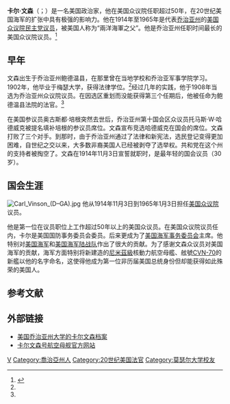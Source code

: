 {{Infobox officeholder
|native_name= Carl Vinson
|name=卡尔·文森
|image name=Congressman Carl Vinson.jpg
|order= 38
|office = 美国众议院院长
|term_start= 1961年11月16日
|term_end= 1965年1月3日
|predecessor= 萨姆·雷伯恩
|successor= 伊曼纽尔
| order1= [[美国众议院军事委员会|众议院军事委员会]]主席
| term_start1= 1955年1月3日
| term_end1= 1965年1月3日
|1blankname1= 发言人
|1namedata1= 萨姆·雷伯恩<br>约翰·W·麦科马克
| preceded1= 杜威·J·肖特
| successor1= L·孟德尔·里弗斯
| term_start2= 1949年1月3日
| term_end2= 1953年1月3日
|1blankname2= 发言人
|1namedata2= 萨姆·雷伯恩
| preceded2= 沃尔特·G·安德鲁斯
| successor2= 杜威·J·肖特
|office3=来自乔治亚州的美国众议院议员
|term_start3= 1914年11月3日
|term_end3= 1965年1月3日
|preceded3= 托马斯·哈德威克
|succeeded3= 小约翰·弗林特
|constituency3 =
|office4= 乔治亚州众议院议员
|term_start4= 1908
|term_end4 = 1914
|birth_date= 1883年11月18日
|birth_place= {{flag|USA}}[[佐治亚州|佐治亚州]][[鲍德温县_(佐治亚州)|鲍德温县]]
|death_date= 1981年6月1日（97岁）
|death_place={{flag|USA}}[[佐治亚州|佐治亚州]][[米利奇维尔|米利奇维尔]]
|party=[[民主党_(美国)|民主党]]
|spouse=
|alma_mater=梅瑟大學
|signature=Carl Vinson Signature.svg
}}
'''卡尔·文森'''（{{lang-en|''' Carl Vinson '''}}；{{bd|1883年|11月19日|1981年|6月1日}}）是一名美国政治家，他在美国众议院任职超过50年，在20世纪美国海军的扩张中具有极强的影响力。他在1914年至1965年是代表[[乔治亚州|乔治亚州]]的[[美国众议院|美国众议院]][[美国民主党|民主党]][[议员|议员]]，被美国人称为“兩洋海軍之父”。他是乔治亚州任职时间最长的美国众议院议员。<ref name="georgiaencyclopedia.org">{{cite web|url=http://www.georgiaencyclopedia.org/articles/government-politics/carl-vinson-1883-1981|title=Carl Vinson (1883-1981)|access-date=2021-01-29|archive-date=2020-12-03|archive-url=https://web.archive.org/web/20201203031305/https://www.georgiaencyclopedia.org/articles/government-politics/carl-vinson-1883-1981|dead-url=no}}</ref>
== 早年 ==
文森出生于乔治亚州鲍德温县，在那里曾在当地学校和乔治亚军事学院学习。1902年，他毕业于梅瑟大学，获得法律学位。<ref name="georgiaencyclopedia.org"/>经过几年的实践，他于1908年当选为乔治亚州众议院议员。在因选区重划而没能获得第三个任期后，他被任命为鲍德温县法院的法官。<ref name="georgiaencyclopedia.org"/>

在美国参议员奥古斯都·培根突然去世后，乔治亚州第十国会区众议员托马斯·W·哈德威克被提名填补培根的参议员席位。文森宣布竞选哈德威克在国会的席位。文森打败了三个对手。到那时，由于乔治亚州通过了法律和新宪法，选民登记变得更加困难，自世纪之交以来，大多数非裔美国人已经被剥夺了选举权。共和党在这个州的支持者被掏空了。文森在1914年11月3日宣誓就职时，是最年轻的国会议员（30岁）。

==国会生涯==
[[File:Carl_Vinson_(D–GA).jpg|thumb]]
他从1914年11月3日到1965年1月3日担任[[美国众议院|美国众议院]]议员。

他是第一位在议员职位上工作超过50年以上的美国众议员。在美国众议院议员任内，卡尔是美国国防事务委员会委员。后来更成为了[[美国海军事务委员会|美国海军事务委员会]]主席。他特别对[[美国海军|美国海军]]和[[美国海军陆战队|美国海军陆战队]]作出了很大的贡献。为了感谢文森众议员对美国海军的贡献，海军方面特别将新建造的[[尼米茲級|尼米茲級]]核動力航空母艦、舷號[[卡爾文森號航空母艦|CVN-70]]的新艦以他的名字命名，这使得他成为第一位非历届美国总统身份但却能获得如此殊荣的美国人。

== 参考文献 ==
{{reflist}}
== 外部链接 ==
* [https://web.archive.org/web/20100611042444/http://www.cviog.uga.edu/about/carlvinson_legend.php 美国乔治亚州大学的卡尔文森档案]
* [https://web.archive.org/web/20080410002423/http://www.cvn70.navy.mil/ 卡尔文森号航空母舰官方网站]

{{Authority control}}
[[Category:美国民主党联邦众议员|V]]
[[Category:喬治亞州人|Category:喬治亞州人]]
[[Category:20世纪美国法官|Category:20世纪美国法官]]
[[Category:莫瑟尔大学校友|Category:莫瑟尔大学校友]]